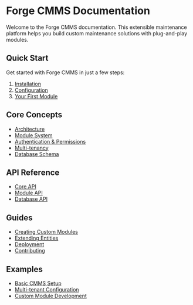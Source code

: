 # Forge CMMS Documentation

Welcome to the Forge CMMS documentation. This extensible maintenance platform helps you build custom maintenance solutions with plug-and-play modules.

## Quick Start

Get started with Forge CMMS in just a few steps:

1. [Installation](./installation)
2. [Configuration](./configuration)  
3. [Your First Module](./modules/getting-started)

## Core Concepts

- [Architecture](./architecture)
- [Module System](./modules)
- [Authentication & Permissions](./auth)
- [Multi-tenancy](./multi-tenancy)
- [Database Schema](./database)

## API Reference

- [Core API](./api/core)
- [Module API](./api/modules)
- [Database API](./api/database)

## Guides

- [Creating Custom Modules](./guides/custom-modules)
- [Extending Entities](./guides/custom-entities)
- [Deployment](./guides/deployment)
- [Contributing](./guides/contributing)

## Examples

- [Basic CMMS Setup](./examples/basic-setup)
- [Multi-tenant Configuration](./examples/multi-tenant)
- [Custom Module Development](./examples/custom-module)